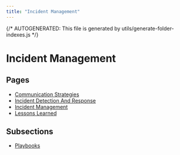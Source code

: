 ```yaml
---
title: "Incident Management"
---
```


{/* AUTOGENERATED: This file is generated by utils/generate-folder-indexes.js */}

# Incident Management

## Pages

- [Communication Strategies](/incident-management/communication-strategies)
- [Incident Detection And Response](/incident-management/incident-detection-and-response)
- [Incident Management](/incident-management/overview)
- [Lessons Learned](/incident-management/lessons-learned)

## Subsections

- [Playbooks](/incident-management/playbooks)
